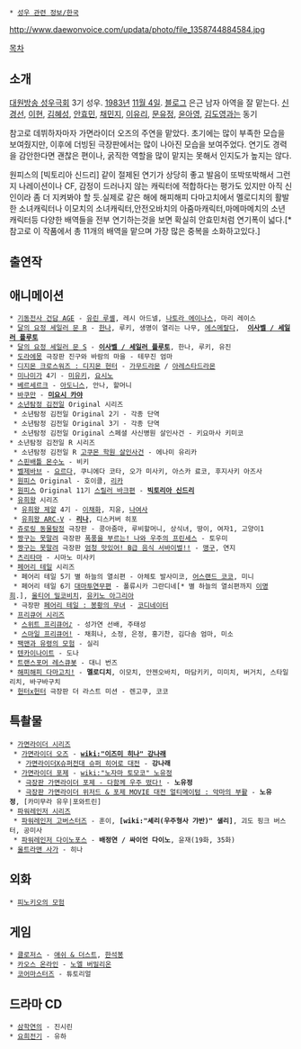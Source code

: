  * [[성우 관련 정보/한국]]
http://www.daewonvoice.com/updata/photo/file_1358744884584.jpg

[[목차]]

== 소개 ==
[[대원방송 성우극회]] 3기 성우. [[1983년]] [[11월 4일]]. [http://blog.naver.com/renavoice 블로그] 은근 남자 아역을 잘 맡는다. [[신경선]], [[이현(성우)|이현]], [[김혜성]], [[안효민]], [[채민지]], [[이유리(성우)|이유리]], [[문유정]], [[윤아영]], [[김도영]]과는 동기

참고로 데뷔하자마자 가면라이더 오즈의 주연을 맡았다. 초기에는 많이 부족한 모습을 보여줬지만, 이후에 더빙된 극장판에서는 많이 나아진 모습을 보여주었다. 연기도 경력을 감안한다면 괜찮은 편이나, 굵직한 역할을 많이 맡지는 못해서 인지도가 높지는 않다. 

원피스의 [빅토리아 신드리] 같이 절제된 연기가 상당히 좋고 발음이 또박또박해서 그런지 나레이션이나 CF, 감정이 드러나지 않는 캐릭터에 적합하다는 평가도 있지만 아직 신인이라 좀 더 지켜봐야 할 듯.실제로 같은 해에 해피해피 다마고치에서 멜로디치의 활발한 소녀캐릭터나 이모치의 소녀캐릭터,안전오바치의 아줌마캐릭터,마메마메치의 소년캐릭터등 다양한 배역들을 전부 연기하는것을 보면 확실히 안효민처럼 연기폭이 넓다.[* 참고로 이 작품에서 총 11개의 배역을 맡으며 가장 많은 중복을 소화하고있다.]
== 출연작 ==
== 애니메이션 ==
 * [[기동전사 건담 AGE]] - [[유린 루셸]], 레시 아드넬, [[나토라 에이나스]], 마리 레이스
 * [[미소녀 전사 세일러 문 R|달의 요정 세일러 문 R]] - [[오사카 나루|한나]], 루키, 생명이 열리는 나무, [[녹색의 에스메로드|에스메랄다]],  '''[[메이오 세츠나|이사벨 / 세일러 플루토]]'''
 * [[미소녀 전사 세일러 문 S|달의 요정 세일러 문 S]] - '''[[메이오 세츠나|이사벨 / 세일러 플루토]]''', 한나, 루키, 유진
 * [[도라에몽]] 극장판 진구와 바람의 마을 - 테무진 엄마
 * [[디지몬 크로스워즈 : 디지몬 헌터]] - [[가무드라몬]] / [[아레스타드라몬]]
 * [[미나미가]] 4기 - [[미유키(미나미가)|미유키]], [[요시노(미나미가)|요시노]]
 * [[베르세르크]] - [[아도니스]], 안나, 할머니
 * [[바쿠만]] - '''[[미요시 카야]]'''
 * [[소년탐정 김전일]] Original 시리즈
  * 소년탐정 김전일 Original 2기 - 각종 단역
  * 소년탐정 김전일 Original 3기 - 각종 단역
  * 소년탐정 김전일 Original 스페셜 사신병원 살인사건 - 키요마사 키미코
 * 소년탐정 김전일 R 시리즈
  * 소년탐정 김전일 R [[고쿠몬 학원 살인사건]] - 에나미 유리카
 * [[짐승 배틀 몬스노|스핀배틀 몬수노]] - 비키
 * [[벨제바브]] - [[요르다]], 쿠니에다 코타, 오가 미사키, 아스카 료코, 후지사키 아즈사
 * [[원피스]] Original - 호이클, [[리카]]
 * [[원피스]] Original 11기 [[스릴러 바크]]편 - '''[[빅토리아 신드리]]'''
 * [[유희왕]] 시리즈
  * [[유희왕 제알]] 4기 - [[하나조에 아이카|이채화]], 지윤, [[츠쿠모 하루|나여사]]
  * [[유희왕 ARC-V]] - [[아유카와 아유|'''리나''']], 디스커버 히포
 * [[쥬로링 동물탐정]] 극장판 - 콩아줌마, 루비할머니, 상식녀, 땅이, 여자1, 고양이1
 * [[짱구는 못말려]] 극장판 [[폭풍을 부르는! 나와 우주의 프린세스]] - 토우미
 * [[짱구는 못말려]] 극장판 [[바카우맛! B급 구루메 서바이벌!!|엄청 맛있어! B급 음식 서바이벌!!]] - [[보오|맹구]], 연지
 * [[츠리타마]] - 시마노 미사키
 * [[페어리 테일]] 시리즈
  * 페어리 테일 5기 별 하늘의 열쇠편 - 아체토 발사미코, [[코코|어스랜드 코코]], 미니
  * 페어리 테일 6기 [[대마투연무]]편 - 폴류시카 그란디네[* 별 하늘의 열쇠편까지 [[이명희]].], [[울티아 밀코비치|울티어 밀코비치]], [[유키노 아그리아]]
  * 극장판 [[봉황의 무녀|페어리 테일 : 봉황의 무녀]] - [[코디네이터]]
 * [[프리큐어 시리즈]]
  * [[스위트 프리큐어♪]] - 성가연 선배, 주태성
  * [[스마일 프리큐어!]] - 채희나, 소정, 은정, 홍기찬, 김다솜 엄마, 미소
 * [[팩맨|팩맨과 유령의 모험]] - 실리
 * [[텐카이나이트]] - 도나
 * [[트랜스포머 레스큐봇]] - 대니 번즈
 * [[해피해피 다마고치!]] - '''멜로디치''', 이모치, 안젠오바치, 마담키키, 미미치, 버거치, 스타일리치, 바구바구치
 * [[헌터x헌터]] 극장판 더 라스트 미션 - 렌고쿠, 코코

== 특촬물 ==
 * [[가면라이더 시리즈]]
  * [[가면라이더 오즈]] - '''[[wiki:"이즈미 히나" 강나래]]'''
   * [[가면라이더X슈퍼전대 슈퍼 히어로 대전]] - '''강나래'''
  * [[가면라이더 포제]] - [[wiki:"노자마 토모코" 노유정]]
   * [[가면라이더 포제 THE MOVIE - 다함께 우주 왔다!|극장판 가면라이더 포제 - 다함께 우주 떴다!]] - '''노유정'''
   * [[가면라이더X가면라이더 위자드&포제 MOVIE 대전 얼티메이텀|극장판 가면라이더 위저드 & 포제 MOVIE 대전 얼티메이텀 : 악마의 부활]] - '''노유정''', [카미무라 유우|포와트린]
 * [[슈퍼전대 시리즈|파워레인저 시리즈]]
  * [[특명전대 고버스터즈|파워레인저 고버스터즈]] - 훈이, '''[wiki:"셰리(우주형사 갸반)" 샐리]''', 괴도 핑크 버스터, 공미사
  * [[수전전대 쿄류저|파워레인저 다이노포스]] - '''배정연 / 싸이언 다이노''', 윤재(19화, 35화)
 * [[울트라맨 사가]] - 히나
== 외화 ==
 * [[피노키오의 모험]]

== 게임 ==
 * [[클로저스]] - [[애쉬 & 더스트]], [[한석봉]]
 * [[카오스 온라인]] - [[노엘 버밀리온]]
 * [[코어마스터즈]] - 튜토리얼

== 드라마 CD ==
 * [[삼학연의]] - 진시린
 * [[요희전기]] - 유하
